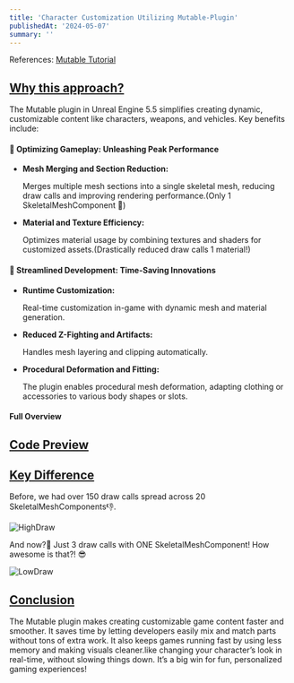 ```yaml
---
title: 'Character Customization Utilizing Mutable-Plugin'
publishedAt: '2024-05-07'
summary: ''
---
```


References: [Mutable Tutorial](https://dev.epicgames.com/community/learning/tutorials/yjw9/unreal-engine-mutable-tutorials)



## <u>Why  this approach?</u>
The Mutable plugin in Unreal Engine 5.5 simplifies creating dynamic, customizable content like characters, weapons, and vehicles. Key benefits include:


#### 🚀 Optimizing Gameplay: Unleashing Peak Performance
* **Mesh Merging and Section Reduction:**

    Merges multiple mesh sections into a single skeletal mesh, reducing draw calls and improving rendering performance.(Only 1 SkeletalMeshComponent 🤯)

* **Material and Texture Efficiency:** 

    Optimizes material usage by combining textures and shaders for customized assets.(Drastically reduced draw calls 1 material!)



#### 💸 Streamlined Development: Time-Saving Innovations

* **Runtime Customization:**

    Real-time customization in-game with dynamic mesh and material generation.

* **Reduced Z-Fighting and Artifacts:**

    Handles mesh layering and clipping automatically.

* **Procedural Deformation and Fitting:**

    The plugin enables procedural mesh deformation, adapting clothing or accessories to various body shapes or slots.



#### Full Overview 

## <u>Code Preview</u>
<Youtube id="bw_Q6oqhvbw" />

## <u>Key Difference</u>
Before, we had over 150 draw calls spread across 20 SkeletalMeshComponents👎.

![HighDraw](/images/HighDraw.png)

And now?👀 Just 3 draw calls with ONE SkeletalMeshComponent! How awesome is that?! 😎 

![LowDraw](/images/LowDraw.png)

## <u>Conclusion</u>

The Mutable plugin makes creating customizable game content faster and smoother. It saves time by letting developers easily mix and match parts without tons of extra work. It also keeps games running fast by using less memory and making visuals cleaner.like changing your character’s look in real-time, without slowing things down. It’s a big win for fun, personalized gaming experiences!

